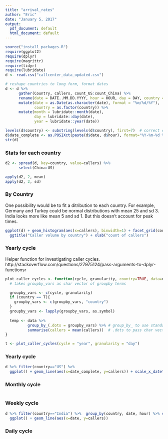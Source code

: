 ```yaml
---
title: "arrival_rates"
author: "Eric"
date: "January 5, 2017"
output:
  pdf_document: default
  html_document: default
---
```

```r
source("install_packages.R")
require(ggplot2)
require(dplyr)
require(magrittr)
require(tidyr)
require(lubridate)
d <- read.csv("callcenter_data_updated.csv")

# reshape countries to long form, format dates
d <- d %>% 
      gather(Country, callers, count_US:count_China) %>% 
      rename(date = DATE..MM.DD.YYYY, hour = HOUR, day = DAY, country = Country) %>% 
      mutate(date = as.Date(as.character(date), format = "%m/%d/%Y"),
             country = as.factor(country)) %>% 
      mutate(month = lubridate::month(date),
             day = lubridate::day(date),
             year = lubridate::year(date))

levels(d$country) <- substring(levels(d$country), first=7)  # correct country names
d$date_complete <- as.POSIXct(paste(d$date, d$hour), format="%Y-%m-%d %H")  # create date-hour feature
str(d)
```

### Stats for each country
```r
d2 <- spread(d, key=country, value=callers) %>% 
      select(China:US)

apply(d2, 2, mean)
apply(d2, 2, sd)
```


### By Country

One possibility would be to fit a ditribution to each country. For example, Germany and Turkey could be normal distributions with mean 25 and sd 3. India looks more like mean 5 and sd 1. But this doesn't account for peak times.

```r
ggplot(d) + geom_histogram(aes(x=callers), binwidth=1) + facet_grid(country ~ .) +
  ggtitle("Caller volume by country") + xlab("count of callers")
```

### Yearly cycle

Helper function for investigating caller cycles.
http://stackoverflow.com/questions/27975124/pass-arguments-to-dplyr-functionsr

```r
plot_caller_cycles <- function(cycle, granularity, country=TRUE, data=d){
  # takes groupby_vars as char vector of groupby terms

  groupby_vars <- c(cycle, granularity)
  if (country == T){
    groupby_vars <- c(groupby_vars, "country")
  }
  groupby_vars <- lapply(groupby_vars, as.symbol)
  
  temp <- data %>% 
          group_by_(.dots = groupby_vars) %>% # group_by_ to use standard eval
          summarise(callers = mean(callers))  # .dots to pass char vector as params
}

t <- plot_caller_cycles(cycle = "year", granularity = "day")

```


### Yearly cycle
```r
d %>% filter(country=="US") %>% 
  ggplot() + geom_line(aes(x=date_complete, y=callers)) + scale_x_datetime("2 days")
```

### Monthly cycle
```r

```

### Weekly cycle
```r
d %>% filter(country=="India") %>%  group_by(country, date, hour) %>% summarise(callers = mean(callers)) %>% 
  ggplot() + geom_line(aes(x=date, y=callers))
```

### Daily cycle
```r

```



